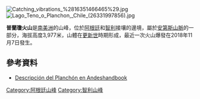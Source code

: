 {{Coord|35|14|40|S|70|34|27|W|display=title}}

[[Image:Catching_vibrations_%2816351466465%29.jpg|right]]
[[Image:Lago_Teno_o_Planchon,_Chile_(26331997856).jpg|thumb]]

'''普蘭瓊火山'''是[[南美洲|南美洲]]的山峰，位於[[阿根廷|阿根廷]]和[[智利|智利]]接壤的邊境，屬於[[安第斯山脈|安第斯山脈]]的一部分，海拔高度3,977米，山體在[[更新世|更新世]]時期形成，最近一次火山爆發在2018年11月7日發生。

==參考資料==
* [http://www.andeshandbook.org/montanismo/cerro/182/Planchon Descripción del Planchón en Andeshandbook] {{Wayback|url=http://www.andeshandbook.org/montanismo/cerro/182/Planchon |date=20190830181108 }}

{{Argentina-geo-stub}}
{{Chile-geo-stub}}
[[Category:阿根廷山峰|Category:阿根廷山峰]]
[[Category:智利山峰|Category:智利山峰]]